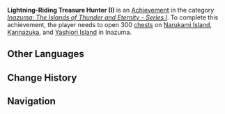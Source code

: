 {{Achievement Infobox
|title        = Lightning-Riding Treasure Hunter (I)
|id           = 80087
|order id     = 0088
|category     = Inazuma: The Islands of Thunder and Eternity - Series I
|description  = Open 300 [[chests]] on Narukami Island, Kannazuka, and Yashiori Island in Inazuma.
|requirements = 
|primogems    = 20
|tracking     = Tracks the amount of chests opened.
|topic        = Chests
|set          = Lightning-Riding Treasure Hunter (I)
|tier         = 3
|tiers_total  = 3
|tier1        = Lightning-Riding Treasure Hunter (I) (Tier 1)
|tier2        = Lightning-Riding Treasure Hunter (I) (Tier 2)
|tier3        = Lightning-Riding Treasure Hunter (I) (Tier 3)
|prev         = Lightning-Riding Treasure Hunter (I) (Tier 2)
|next         = 
}}
'''Lightning-Riding Treasure Hunter (I)''' is an [[Achievement]] in the category ''[[Inazuma: The Islands of Thunder and Eternity - Series I]]''. To complete this achievement, the player needs to open 300 [[chests]] on [[Narukami Island]], [[Kannazuka]], and [[Yashiori Island]] in Inazuma.
<!--
==Trivia==

==Video Guides==
{{EVT
|video1   = 
|caption1 = 
}}
-->
==Other Languages==
{{Transclude|Lightning-Riding Treasure Hunter (I)|Other Languages}}

==Change History==
{{Change History|2.0}}
<!--
==References==
{{Reflist}}
-->
==Navigation==
{{Achievement Navbox|Inazuma: The Islands of Thunder and Eternity - Series I}}